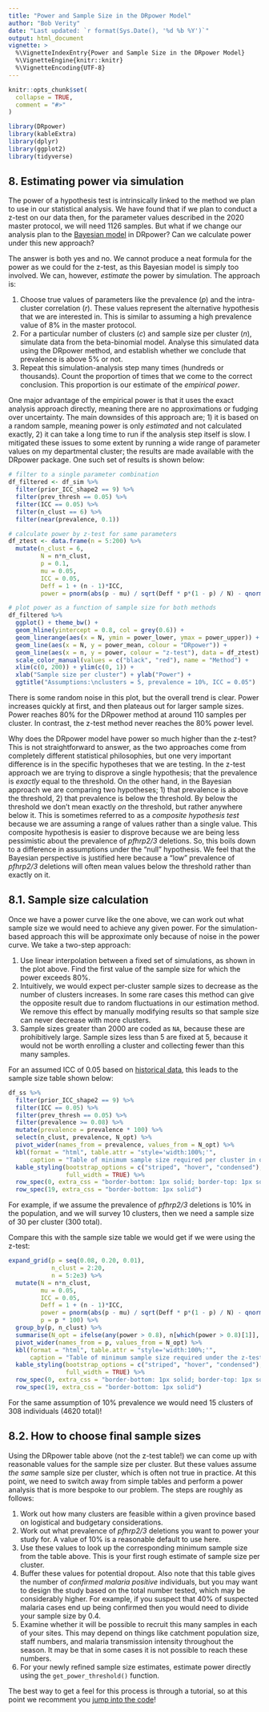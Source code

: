 ---
title: "Power and Sample Size in the DRpower Model"
author: "Bob Verity"
date: "Last updated: `r format(Sys.Date(), '%d %b %Y')`"
output: html_document
vignette: >
  %\VignetteIndexEntry{Power and Sample Size in the DRpower Model}
  %\VignetteEngine{knitr::knitr}
  %\VignetteEncoding{UTF-8}
---

```{r, include = FALSE}
knitr::opts_chunk$set(
  collapse = TRUE,
  comment = "#>"
)
```
```{r, echo=FALSE, message=FALSE, warning=FALSE}
library(DRpower)
library(kableExtra)
library(dplyr)
library(ggplot2)
library(tidyverse)
```

## 8. Estimating power via simulation

The power of a hypothesis test is intrinsically linked to the method we plan to use in our statistical analysis. We have found that if we plan to conduct a z-test on our data then, for the parameter values described in the 2020 master protocol, we will need 1126 samples. But what if we change our analysis plan to the [Bayesian model](TODO) in DRpower? Can we calculate power under this new approach?

The answer is both yes and no. We cannot produce a neat formula for the power as we could for the z-test, as this Bayesian model is simply too involved. We can, however, *estimate* the power by simulation. The approach is:

1. Choose true values of parameters like the prevalence ($p$) and the intra-cluster correlation ($r$). These values represent the alternative hypothesis that we are interested in. This is similar to assuming a high prevalence value of 8% in the master protocol.
2. For a particular number of clusters ($c$) and sample size per cluster ($n$), simulate data from the beta-binomial model. Analyse this simulated data using the DRpower method, and establish whether we conclude that prevalence is above 5% or not.
3. Repeat this simulation-analysis step many times (hundreds or thousands). Count the proportion of times that we come to the correct conclusion. This proportion is our estimate of the *empirical power*.

One major advantage of the empirical power is that it uses the exact analysis approach directly, meaning there are no approximations or fudging over uncertainty. The main downsides of this approach are; 1) it is based on a random sample, meaning power is only *estimated* and not calculated exactly, 2) it can take a long time to run if the analysis step itself is slow. I mitigated these issues to some extent by running a wide range of parameter values on my departmental cluster; the results are made available with the DRpower package. One such set of results is shown below:

```{r, echo=FALSE, message=FALSE, warning=FALSE}
# filter to a single parameter combination
df_filtered <- df_sim %>%
  filter(prior_ICC_shape2 == 9) %>%
  filter(prev_thresh == 0.05) %>%
  filter(ICC == 0.05) %>%
  filter(n_clust == 6) %>%
  filter(near(prevalence, 0.1))

# calculate power by z-test for same parameters
df_ztest <- data.frame(n = 5:200) %>%
  mutate(n_clust = 6,
         N = n*n_clust,
         p = 0.1,
         mu = 0.05,
         ICC = 0.05,
         Deff = 1 + (n - 1)*ICC,
         power = pnorm(abs(p - mu) / sqrt(Deff * p*(1 - p) / N) - qnorm(1 - 0.05/2)))

# plot power as a function of sample size for both methods
df_filtered %>%
  ggplot() + theme_bw() +
  geom_hline(yintercept = 0.8, col = grey(0.6)) +
  geom_linerange(aes(x = N, ymin = power_lower, ymax = power_upper)) +
  geom_line(aes(x = N, y = power_mean, colour = "DRpower")) +
  geom_line(aes(x = n, y = power, colour = "z-test"), data = df_ztest) +
  scale_color_manual(values = c("black", "red"), name = "Method") +
  xlim(c(0, 200)) + ylim(c(0, 1)) +
  xlab("Sample size per cluster") + ylab("Power") +
  ggtitle("Assumptions:\nclusters = 5, prevalence = 10%, ICC = 0.05")
```

There is some random noise in this plot, but the overall trend is clear. Power increases quickly at first, and then plateaus out for larger sample sizes. Power reaches 80% for the DRpower method at around 110 samples per cluster. In contrast, the z-test method never reaches the 80% power level.

Why does the DRpower model have power so much higher than the z-test? This is not straightforward to answer, as the two approaches come from completely different statistical philosophies, but one very important difference is in the specific hypotheses that we are testing. In the z-test approach we are trying to disprove a single hypothesis; that the prevalence is *exactly* equal to the threshold. On the other hand, in the Bayesian approach we are comparing two hypotheses; 1) that prevalence is above the threshold, 2) that prevalence is below the threshold. By below the threshold we don't mean exactly *on* the threshold, but rather anywhere below it. This is sometimes referred to as a *composite hypothesis test* because we are assuming a range of values rather than a single value. This composite hypothesis is easier to disprove because we are being less pessimistic about the prevalence of *pfhrp2/3* deletions. So, this boils down to a difference in assumptions under the "null" hypothesis. We feel that the Bayesian perspective is justified here because a "low" prevalence of *pfhrp2/3* deletions will often mean values below the threshold rather than exactly on it.

## 8.1. Sample size calculation

Once we have a power curve like the one above, we can work out what sample size we would need to achieve any given power. For the simulation-based approach this will be approximate only because of noise in the power curve. We take a two-step approach:

1. Use linear interpolation between a fixed set of simulations, as shown in the plot above. Find the first value of the sample size for which the power exceeds 80%.
2. Intuitively, we would expect per-cluster sample sizes to decrease as the number of clusters increases. In some rare cases this method can give the opposite result due to random fluctuations in our estimation method. We remove this effect by manually modifying results so that sample size can never decrease with more clusters.
3. Sample sizes greater than 2000 are coded as `NA`, because these are prohibitively large. Sample sizes less than 5 are fixed at 5, because it would not be worth enrolling a cluster and collecting fewer than this many samples.

For an assumed ICC of 0.05 based on [historical data](TODO), this leads to the sample size table shown below:

```{r, echo=FALSE, message=FALSE, warning=FALSE}
df_ss %>%
  filter(prior_ICC_shape2 == 9) %>%
  filter(ICC == 0.05) %>%
  filter(prev_thresh == 0.05) %>%
  filter(prevalence >= 0.08) %>%
  mutate(prevalence = prevalence * 100) %>%
  select(n_clust, prevalence, N_opt) %>%
  pivot_wider(names_from = prevalence, values_from = N_opt) %>%
  kbl(format = "html", table.attr = "style='width:100%;'",
      caption = "Table of minimum sample size required per cluster in order to achieve 80% power. Columns give the assumed true prevalence of deletions (as %), rows give the number of clusters (n_clust).") %>%
  kable_styling(bootstrap_options = c("striped", "hover", "condensed"),
                full_width = TRUE) %>%
  row_spec(0, extra_css = "border-bottom: 1px solid; border-top: 1px solid") %>%
  row_spec(19, extra_css = "border-bottom: 1px solid")
```

For example, if we assume the prevalence of *pfhrp2/3* deletions is 10% in the population, and we will survey 10 clusters, then we need a sample size of 30 per cluster (300 total).

Compare this with the sample size table we would get if we were using the z-test:

```{r, echo=FALSE, message=FALSE, warning=FALSE}
expand_grid(p = seq(0.08, 0.20, 0.01),
            n_clust = 2:20,
            n = 5:2e3) %>%
  mutate(N = n*n_clust,
         mu = 0.05,
         ICC = 0.05,
         Deff = 1 + (n - 1)*ICC,
         power = pnorm(abs(p - mu) / sqrt(Deff * p*(1 - p) / N) - qnorm(1 - 0.05/2)),
         p = p * 100) %>%
  group_by(p, n_clust) %>%
  summarise(N_opt = ifelse(any(power > 0.8), n[which(power > 0.8)[1]], NA)) %>%
  pivot_wider(names_from = p, values_from = N_opt) %>%
  kbl(format = "html", table.attr = "style='width:100%;'",
      caption = "Table of minimum sample size required under the z-test analysis plan (NOT ADVISED).") %>%
  kable_styling(bootstrap_options = c("striped", "hover", "condensed"),
                full_width = TRUE) %>%
  row_spec(0, extra_css = "border-bottom: 1px solid; border-top: 1px solid") %>%
  row_spec(19, extra_css = "border-bottom: 1px solid")
```

For the same assumption of 10% prevalence we would need 15 clusters of 308 individuals (4620 total)!

## 8.2. How to choose final sample sizes

Using the DRpower table above (not the z-test table!) we can come up with reasonable values for the sample size per cluster. But these values assume *the same* sample size per cluster, which is often not true in practice. At this point, we need to switch away from simple tables and perform a power analysis that is more bespoke to our problem. The steps are roughly as follows:

1. Work out how many clusters are feasible within a given province based on logistical and budgetary considerations.
2. Work out what prevalence of *pfhrp2/3* deletions you want to power your study for. A value of 10% is a reasonable default to use here.
3. Use these values to look up the corresponding minimum sample size from the table above. This is your first rough estimate of sample size per cluster.
4. Buffer these values for potential dropout. Also note that this table gives the number of *confirmed malaria positive* individuals, but you may want to design the study based on the total number tested, which may be considerably higher. For example, if you suspect that 40% of suspected malaria cases end up being confirmed then you would need to divide your sample size by 0.4.
5. Examine whether it will be possible to recruit this many samples in each of your sites. This may depend on things like catchment population size, staff numbers, and malaria transmission intensity throughout the season. It may be that in some cases it is not possible to reach these numbers.
6. For your newly refined sample size estimates, estimate power directly using the `get_power_threshold()` function.

The best way to get a feel for this process is through a tutorial, so at this point we recomment you [jump into the code](TODO)!

